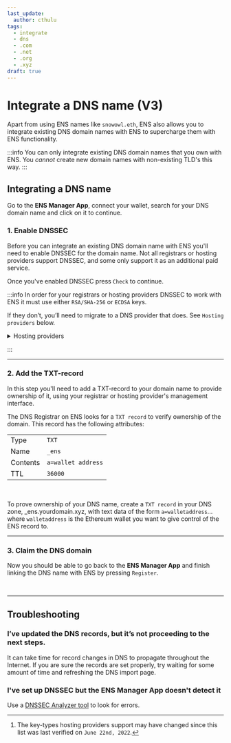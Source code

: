 ```yaml
---
last_update:
  author: cthulu
tags:
  - integrate
  - dns
  - .com
  - .net
  - .org
  - .xyz
draft: true
---
```



# Integrate a DNS name (V3)
Apart from using ENS names like `snowowl.eth`, ENS also allows you to integrate existing DNS domain names with ENS
to supercharge them with ENS functionality.

:::info
You can only integrate existing DNS domain names that you own with ENS. You *cannot* create new domain names with non-existing
TLD's this way.
:::

## Integrating a DNS name
Go to the <Link to="https://app.ens.domains"><b>ENS Manager App</b></Link>, connect your wallet, search for your DNS domain name and click on it to continue.
<BrowserWindow url="app.ens.domains">
  <Image img="/img/howto/v3-integrate-dns-1.png"/>
</BrowserWindow>

### 1. Enable DNSSEC
Before you can integrate an existing DNS domain name with ENS you'll need to enable DNSSEC for the domain name.
Not all registrars or hosting providers support DNSSEC, and some only support it as an additional paid service.
<BrowserWindow url="app.ens.domains">
  <Image img="/img/howto/v3-integrate-dns-3.png"/>
</BrowserWindow>

Once you've enabled DNSSEC press `Check` to continue.

:::info
In order for your registrars or hosting providers DNSSEC to work with ENS it must use either `RSA/SHA-256` or `ECDSA` keys.  

If they don’t, you’ll need to migrate to a DNS provider that does. See `Hosting providers` below.

<details>
  <summary>Hosting providers</summary>

#### Hosting providers
A list of popular hosting providers and which DNSSEC key types they support[^1]

[^1]: The key-types hosting providers support may have changed since this list was last verified on `June 22nd, 2022`.

| Hosting providers | DNSSEC | RSA/SHA-256 | ECDSA | Details                                                        |
| ----------------- | ------ | ----------- | ----- | -------------------------------------------------------------- |
| easyDNS           | `Yes`  | `Yes`       | `Yes` | [`DNSSEC Guide`](https://kb.easydns.com/knowledge/dnssec/)     |
| Google Cloud DNS  | `Yes`  | `Yes`       | `Yes` | [`DNSSEC Guide`](https://cloud.google.com/dns/docs/registrars) |
| Bluehost          | `Yes`  | `Yes`       | `Yes` |                                                                |
| Hostinger         | `Yes`  | `Yes`       | `Yes` |                                                                |
| Hostgator         | `Yes`  | `Yes`       | `Yes` |                                                                |
| GoDaddy           | `Yes`  | `No`        | `Yes` |                                                                |
| Wordpress         | `No`   | -           | -     |                                                                |
| Namecheap         | `Yes`  | `Yes`       | `Yes` | [`DNSSEC Guide`](https://www.namecheap.com/support/knowledgebase/article.aspx/9722/2232/managing-dnssec-for-domains-pointed-to-custom-dns/) |

</details>

:::

---

### 2. Add the TXT-record
In this step you'll need to add a TXT-record to your domain name to provide ownership of it, using your registrar or hosting provider's management interface.
<BrowserWindow url="app.ens.domains">
  <Image img="/img/howto/v3-integrate-dns-2.png"/>
</BrowserWindow>

The DNS Registrar on ENS looks for a `TXT record` to verify ownership of the domain. This record has the following attributes:

|          |                    |
| -------- | -------------------|
| Type     | `TXT`              |
| Name     | `_ens`             |
| Contents | `a=wallet address` |
| TTL      | `36000`            |

<Tabs>
  <TabItem value="Google DNS" default>
    <BrowserWindow url="cloud.google.com">
      <Image img="/img/howto/link-dns-name-3.webp"/>
    </BrowserWindow>
  </TabItem>
  <TabItem value="Namecheap">
    <BrowserWindow url="namecheap.com">
      <Image img="/img/howto/v3-integrate-dns-namecheap-1.png"/>
    </BrowserWindow>
  </TabItem>
</Tabs>

To prove ownership of your DNS name, create a `TXT record` in your DNS zone, _ens.yourdomain.xyz, with text data of the form `a=walletaddress`... where `walletaddress` is the Ethereum wallet you want to give control of the ENS record to.

---

### 3. Claim the DNS domain
Now you should be able to go back to the <Link to="https://app.ens.domains"><b>ENS Manager App</b></Link> and finish linking the DNS name with ENS by pressing `Register`.

<BrowserWindow url="support.ensmods.xyz">
  <Image img="/img/howto/v3-integrate-dns-4.png"/>
</BrowserWindow>

<BrowserWindow url="support.ensmods.xyz">
  <Image img="/img/howto/v3-integrate-dns-5.png"/>
</BrowserWindow>

<BrowserWindow url="support.ensmods.xyz">
  <Image img="/img/howto/v3-integrate-dns-6.png"/>
</BrowserWindow>

<BrowserWindow url="support.ensmods.xyz">
  <Image img="/img/howto/v3-integrate-dns-7.png"/>
</BrowserWindow>

<BrowserWindow url="support.ensmods.xyz">
  <Image img="/img/howto/v3-integrate-dns-8.png"/>
</BrowserWindow>

---

## Troubleshooting

### I’ve updated the DNS records, but it’s not proceeding to the next steps.
It can take time for record changes in DNS to propagate throughout the Internet. If you are sure the records are set properly, try waiting for some amount of time and refreshing the DNS import page.

### I've set up DNSSEC but the ENS Manager App doesn't detect it
Use a [DNSSEC Analyzer tool](https://dnssec-debugger.verisignlabs.com/) to look for errors.
